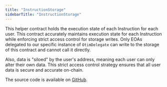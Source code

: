 ```yaml
---
title: "InstructionStorage"
sidebarTitle: "InstructionStorage"
---
```


This helper contract holds the execution state of each Instruction for each user. This contract accurately maintains execution state for each Instruction while enforcing strict access control for storage writes. Only EOAs delegated to our specific instance of `OtimDelegate` can write to the storage of this contract and cannot call it directly. 

Also, data is "siloed" by the user's address, meaning each user can only alter their own data. This strict access control strategy ensures that all user data is secure and accurate on-chain.

The source code is available on [GitHub](TODO).
